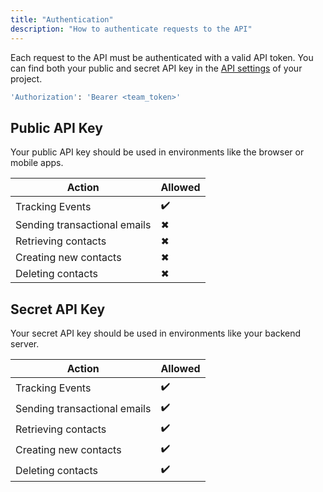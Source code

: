 ```yaml
---
title: "Authentication"
description: "How to authenticate requests to the API"
---
```


Each request to the API must be authenticated with a valid API token. You can find both your public and secret API key in the [API settings](https://app.useplunk.com/settings/api) of your project.

```bash
'Authorization': 'Bearer <team_token>'
```

## Public API Key

Your public API key should be used in environments like the browser or mobile apps.

| Action                       | Allowed |
|------------------------------|---------|
| Tracking Events              | ✔️      |
| Sending transactional emails | ✖       |
| Retrieving contacts          | ✖       |
| Creating new contacts        | ✖       |
| Deleting contacts            | ✖       |

## Secret API Key

Your secret API key should be used in environments like your backend server.

| Action                       | Allowed |
|------------------------------|---------|
| Tracking Events              | ✔️      |
| Sending transactional emails | ✔️      |
| Retrieving contacts          | ✔️      |
| Creating new contacts        | ✔️      |
| Deleting contacts            | ✔️      |

